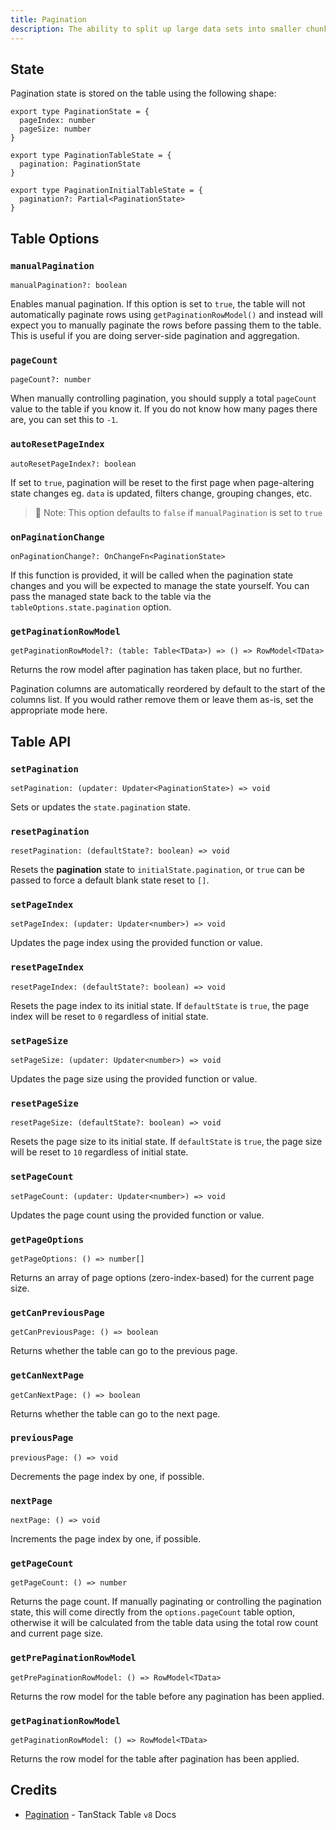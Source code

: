 ```yaml
---
title: Pagination
description: The ability to split up large data sets into smaller chunks.
---
```


## State

Pagination state is stored on the table using the following shape:

```tsx
export type PaginationState = {
  pageIndex: number
  pageSize: number
}

export type PaginationTableState = {
  pagination: PaginationState
}

export type PaginationInitialTableState = {
  pagination?: Partial<PaginationState>
}
```

## Table Options

### `manualPagination`

```tsx
manualPagination?: boolean
```

Enables manual pagination. If this option is set to `true`, the table will not automatically paginate rows using `getPaginationRowModel()` and instead will expect you to manually paginate the rows before passing them to the table. This is useful if you are doing server-side pagination and aggregation.

### `pageCount`

```tsx
pageCount?: number
```

When manually controlling pagination, you should supply a total `pageCount` value to the table if you know it. If you do not know how many pages there are, you can set this to `-1`.

### `autoResetPageIndex`

```tsx
autoResetPageIndex?: boolean
```

If set to `true`, pagination will be reset to the first page when page-altering state changes eg. `data` is updated, filters change, grouping changes, etc.

> 🧠 Note: This option defaults to `false` if `manualPagination` is set to `true`

### `onPaginationChange`

```tsx
onPaginationChange?: OnChangeFn<PaginationState>
```

If this function is provided, it will be called when the pagination state changes and you will be expected to manage the state yourself. You can pass the managed state back to the table via the `tableOptions.state.pagination` option.

### `getPaginationRowModel`

```tsx
getPaginationRowModel?: (table: Table<TData>) => () => RowModel<TData>
```

Returns the row model after pagination has taken place, but no further.

Pagination columns are automatically reordered by default to the start of the columns list. If you would rather remove them or leave them as-is, set the appropriate mode here.

## Table API

### `setPagination`

```tsx
setPagination: (updater: Updater<PaginationState>) => void
```

Sets or updates the `state.pagination` state.

### `resetPagination`

```tsx
resetPagination: (defaultState?: boolean) => void
```

Resets the **pagination** state to `initialState.pagination`, or `true` can be passed to force a default blank state reset to `[]`.

### `setPageIndex`

```tsx
setPageIndex: (updater: Updater<number>) => void
```

Updates the page index using the provided function or value.

### `resetPageIndex`

```tsx
resetPageIndex: (defaultState?: boolean) => void
```

Resets the page index to its initial state. If `defaultState` is `true`, the page index will be reset to `0` regardless of initial state.

### `setPageSize`

```tsx
setPageSize: (updater: Updater<number>) => void
```

Updates the page size using the provided function or value.

### `resetPageSize`

```tsx
resetPageSize: (defaultState?: boolean) => void
```

Resets the page size to its initial state. If `defaultState` is `true`, the page size will be reset to `10` regardless of initial state.

### `setPageCount`

```tsx
setPageCount: (updater: Updater<number>) => void
```

Updates the page count using the provided function or value.

### `getPageOptions`

```tsx
getPageOptions: () => number[]
```

Returns an array of page options (zero-index-based) for the current page size.

### `getCanPreviousPage`

```tsx
getCanPreviousPage: () => boolean
```

Returns whether the table can go to the previous page.

### `getCanNextPage`

```tsx
getCanNextPage: () => boolean
```

Returns whether the table can go to the next page.

### `previousPage`

```tsx
previousPage: () => void
```

Decrements the page index by one, if possible.

### `nextPage`

```tsx
nextPage: () => void
```

Increments the page index by one, if possible.

### `getPageCount`

```tsx
getPageCount: () => number
```

Returns the page count. If manually paginating or controlling the pagination state, this will come directly from the `options.pageCount` table option, otherwise it will be calculated from the table data using the total row count and current page size.

### `getPrePaginationRowModel`

```tsx
getPrePaginationRowModel: () => RowModel<TData>
```

Returns the row model for the table before any pagination has been applied.

### `getPaginationRowModel`

```tsx
getPaginationRowModel: () => RowModel<TData>
```

Returns the row model for the table after pagination has been applied.

## Credits

- [Pagination](https://tanstack.com/table/v8/docs/api/features/pagination) - TanStack Table `v8` Docs
